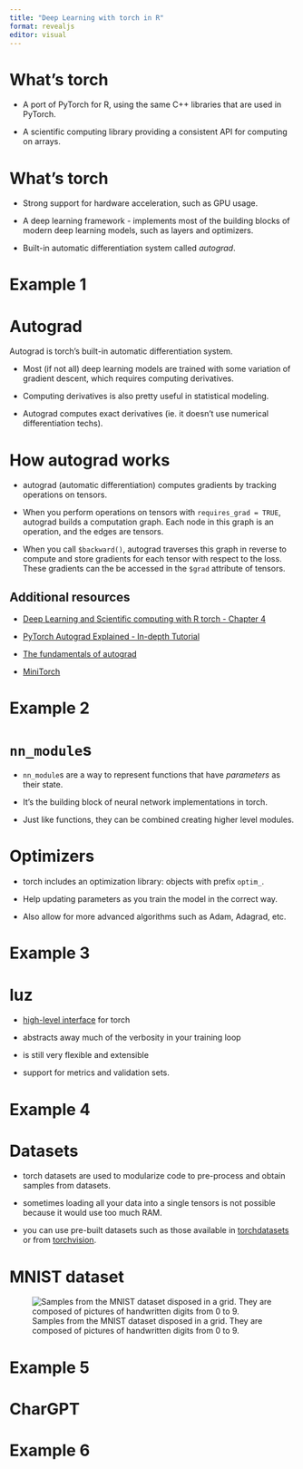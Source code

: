 ```yaml
---
title: "Deep Learning with torch in R"
format: revealjs
editor: visual
---
```


# What's torch

-   A port of PyTorch for R, using the same C++ libraries that are used in PyTorch.

-   A scientific computing library providing a consistent API for computing on arrays.

# What's torch

-   Strong support for hardware acceleration, such as GPU usage.

-   A deep learning framework - implements most of the building blocks of modern deep learning models, such as layers and optimizers.

-   Built-in automatic differentiation system called *autograd*.

# Example 1

# Autograd

Autograd is torch's built-in automatic differentiation system.

-   Most (if not all) deep learning models are trained with some variation of gradient descent, which requires computing derivatives.

-   Computing derivatives is also pretty useful in statistical modeling.

-   Autograd computes exact derivatives (ie. it doesn't use numerical differentiation techs).

# How autograd works

-   autograd (automatic differentiation) computes gradients by tracking operations on tensors.

-   When you perform operations on tensors with `requires_grad = TRUE`, autograd builds a computation graph. Each node in this graph is an operation, and the edges are tensors.

-   When you call `$backward()`, autograd traverses this graph in reverse to compute and store gradients for each tensor with respect to the loss. These gradients can the be accessed in the `$grad` attribute of tensors.

## Additional resources

-   [Deep Learning and Scientific computing with R torch - Chapter 4](https://skeydan.github.io/Deep-Learning-and-Scientific-Computing-with-R-torch/autograd.html)

-   [PyTorch Autograd Explained - In-depth Tutorial](https://youtu.be/MswxJw-8PvE?si=yIx90Ye1bzr_g4fq)

-   [The fundamentals of autograd](https://pytorch.org/tutorials/beginner/introyt/autogradyt_tutorial.html)

-   [MiniTorch](https://minitorch.github.io)

# Example 2

# `nn_module`s

-   `nn_module`s are a way to represent functions that have *parameters* as their state.

-   It's the building block of neural network implementations in torch.

-   Just like functions, they can be combined creating higher level modules.

# Optimizers

-   torch includes an optimization library: objects with prefix `optim_`.

-   Help updating parameters as you train the model in the correct way.

-   Also allow for more advanced algorithms such as Adam, Adagrad, etc.

# Example 3

# luz

-   [high-level interface](https://github.com/mlverse/luz) for torch

-   abstracts away much of the verbosity in your training loop

-   is still very flexible and extensible

-   support for metrics and validation sets.

# Example 4

# Datasets

-   torch datasets are used to modularize code to pre-process and obtain samples from datasets.

-   sometimes loading all your data into a single tensors is not possible because it would use too much RAM.

-   you can use pre-built datasets such as those available in [torchdatasets](https://github.com/mlverse/torchdatasets) or from [torchvision](https://github.com/mlverse/torchvision).

# MNIST dataset

![Samples from the MNIST dataset disposed in a grid. They are composed of pictures of handwritten digits from 0 to 9.](https://miro.medium.com/v2/resize:fit:850/1*VOP5sC-T2EWm8RmBNGpCUg.png)

# Example 5

# CharGPT

# Example 6

